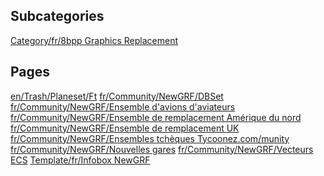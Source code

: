 
== Subcategories ==
[[Category/fr/8bpp Graphics Replacement]]

== Pages ==
[[en/Trash/Planeset/Ft]]
[[fr/Community/NewGRF/DBSet]]
[[fr/Community/NewGRF/Ensemble d'avions d'aviateurs]]
[[fr/Community/NewGRF/Ensemble de remplacement Amérique du nord]]
[[fr/Community/NewGRF/Ensemble de remplacement UK]]
[[fr/Community/NewGRF/Ensembles tchèques Tycoonez.com/munity]]
[[fr/Community/NewGRF/Nouvelles gares]]
[[fr/Community/NewGRF/Vecteurs ECS]]
[[Template/fr/Infobox NewGRF]]

